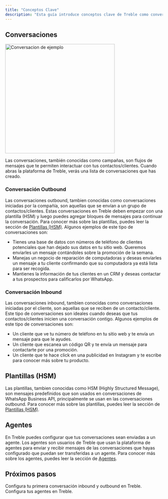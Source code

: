 ```yaml
---
title: "Conceptos Clave"
description: "Esta guía introduce conceptos clave de Treble como conversaciones, bloques, plantillas y más."
---
```


## Conversaciones

<img width="350px" src="/images/sample-convo.png" alt="Conversacion de ejemplo" />

Las conversaciones, también conocidas como campañas, son flujos de mensajes que te permiten interactuar con tus contactos/clientes. Cuando abras la plataforma de Treble, verás una lista de conversaciones que has creado. 

### Conversación Outbound

Las conversaciones outbound, tambien conocidas como conversaciones iniciadas por la compañía, son aquellas que se envían a un grupo de contactos/clientes. Estas conversaciones en Treble deben empezar con una plantilla (HSM) y luego puedes agregar bloques de mensajes para continuar la conversación. Para conocer más sobre las plantillas, puedes leer la sección de [Plantillas (HSM)](/es/docs/meta/hsm-templates). Algunos ejemplos de este tipo de conversaciones son:

- Tienes una base de datos con números de teléfono de clientes potenciales que han dejado sus datos en tu sitio web. Queremos enviarles un mensaje contándoles sobre la promoción de la semana.
- Manejas un negocio de reparación de computadoras y deseas enviarles un mensaje a tu cliente confirmando que su computadora ya está lista para ser recogida.
- Mantienes la información de tus clientes en un CRM y deseas contactar a tus prospectos para calificarlos por WhatsApp.

### Conversación Inbound

Las conversaciones inbound, tambien conocidas como conversaciones iniciadas por el cliente, son aquellas que se reciben de un contacto/cliente. Este tipo de conversaciones son ideales cuando deseas que tus contactos/clientes inicien una conversación contigo. Algunos ejemplos de este tipo de conversaciones son:

- Un cliente que ve tu número de teléfono en tu sitio web y te envía un mensaje para que le ayudes.
- Un cliente que escanea un código QR y te envía un mensaje para contactarte por una promoción.
- Un cliente que te hace click en una publicidad en Instagram y te escribe para conocer más sobre tu producto.

## Plantillas (HSM)

Las plantillas, tambien conocidas como HSM (Highly Structured Message), son mensajes predefinidos que son usados en conversaciones de WhatsApp Business API, principalmente se usan en las conversaciones outbound. Para conocer más sobre las plantillas, puedes leer la sección de [Plantillas (HSM)](/es/docs/meta/hsm-templates).

## Agentes

En Treble puedes configurar que tus conversaciones sean enviadas a un agente. Los agentes son usuarios de Treble que usan la plataforma de agentes para enviar y recibir mensajes de las conversaciones que hayas configurado que puedan ser transferidas a un agente. Para conocer más sobre los agentes, puedes leer la sección de [Agentes](/es/docs/agent-platform/welcome).

<div class="hr"></div>

## Próximos pasos

<CardGroup cols={2}>
    <Card 
        title="Introducción a Treble" 
        icon="check"
        href="/es/docs/intro-to-treble/welcome"
    >
        Configura tu primera conversación inbound y outbound en Treble.
    </Card>
    <Card 
        title="Agentes en Treble" 
        icon="people-pants-simple"
        href="/es/docs/agent-platform/welcome"
    >
        Configura tus agentes en Treble.
    </Card>
</CardGroup>